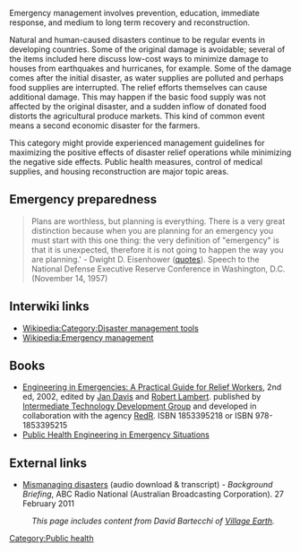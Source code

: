 {{topic header| default.png | Emergency management}}  

Emergency management involves prevention, education, immediate response, and medium to long term recovery and reconstruction.

Natural and human-caused disasters continue to be regular events in developing countries. Some of the original damage is avoidable; several of the items included here discuss low-cost ways to minimize damage to houses from earthquakes and hurricanes, for example. Some of the damage comes after the initial disaster, as water supplies are polluted and perhaps food supplies are interrupted. The relief efforts themselves can cause additional damage. This may happen if the basic food supply was not affected by the original disaster, and a sudden inflow of donated food distorts the agricultural produce markets. This kind of common event means a second economic disaster for the farmers.

This category might provide experienced management guidelines for maximizing the positive effects of disaster relief operations while minimizing the negative side effects. Public health measures, control of medical supplies, and housing reconstruction are major topic areas.



== Emergency preparedness ==

<blockquote>
Plans are worthless, but planning is everything. There is a very great distinction because when you are planning for an emergency you must start with this one thing: the very definition of "emergency" is that it is unexpected, therefore it is not going to happen the way you are planning.' - Dwight D. Eisenhower{{w|Dwight D. Eisenhower}} ([http://en.wikiquote.org/wiki/Eisenhower quotes]). Speech to the National Defense Executive Reserve Conference in Washington, D.C. (November 14, 1957)
</blockquote>

==Interwiki links==
* [[Wikipedia:Category:Disaster management tools]]
* [[Wikipedia:Emergency management]]

==Books==

* [[Engineering in Emergencies: A Practical Guide for Relief Workers]], 2nd ed, 2002, edited by [[Jan Davis]] and [[Robert Lambert]]. published by [[Intermediate Technology Development Group]] and developed in collaboration with the agency [[RedR]]. ISBN 1853395218 or ISBN 978-1853395215
*[[Book_reviews#Public_Health_Engineering_in_Emergency_Situations|Public Health Engineering in Emergency Situations]]

== External links ==

* [http://www.abc.net.au/radionational/programs/backgroundbriefing/mismanaging-disasters/3006400 Mismanaging disasters]  (audio download & transcript) - ''Background Briefing'', ABC Radio National (Australian Broadcasting Corporation). 27 February 2011 


:''This page includes content from David Bartecchi of [[Village Earth]].''

[[Category:Public health]]
[[Category:Emergency management| ]]